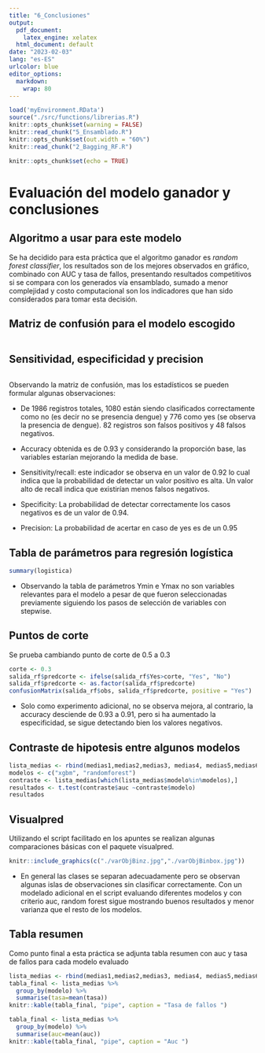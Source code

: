 ```yaml
---
title: "6_Conclusiones"
output:
  pdf_document: 
    latex_engine: xelatex
  html_document: default
date: "2023-02-03"
lang: "es-ES"
urlcolor: blue
editor_options: 
  markdown: 
    wrap: 80
---
```


```r
load('myEnvironment.RData')
source("./src/functions/librerias.R")
knitr::opts_chunk$set(warning = FALSE) 
knitr::read_chunk("5_Ensamblado.R")
knitr::opts_chunk$set(out.width = "60%") 
knitr::read_chunk("2_Bagging_RF.R")
```

```r
knitr::opts_chunk$set(echo = TRUE)
```
\normalsize

# Evaluación del modelo ganador y conclusiones

## Algoritmo a usar para este modelo
Se ha decidido para esta práctica que el algoritmo ganador es *random forest classifier*, los resultados son de los mejores observados en gráfico, combinado con AUC y tasa de fallos, presentando resultados competitivos si se compara con los generados vía ensamblado, sumado a menor complejidad y costo computacional son los indicadores que han sido considerados para tomar esta decisión.

## Matriz de confusión para el modelo escogido
\tiny
```r
```


## Sensitividad, especificidad y precision
\tiny
```r

```

\normalsize
Observando la matriz de confusión, mas los estadísticos se pueden formular algunas 
observaciones:

- De 1986 registros totales, 1080 están siendo clasificados correctamente como no (es decir no se presencia dengue) y 776 como yes (se observa la presencia de dengue). 82 registros son falsos positivos y 48 falsos negativos. 

- Accuracy obtenida es de 0.93 y considerando la proporción base, las variables estarían mejorando la medida de base.

- Sensitivity/recall: este indicador se observa en un valor de 0.92 lo cual indica que la probabilidad de detectar un valor positivo es alta. Un valor alto de recall indica que existirían menos falsos negativos.

- Specificity: La probabilidad de detectar correctamente los casos negativos 
es de un valor de 0.94.

- Precision: La probabilidad de acertar en caso de yes es de un 0.95




\normalsize
## Tabla de parámetros para regresión logística
\tiny
```r
summary(logistica)
```
\normalsize
- Observando la tabla de parámetros Ymin e Ymax no son variables relevantes para el modelo a pesar de que fueron seleccionadas previamente siguiendo los pasos de selección de variables con stepwise. 

## Puntos de corte
Se prueba cambiando punto de corte de 0.5 a 0.3
\tiny
```r
corte <- 0.3
salida_rf$predcorte <- ifelse(salida_rf$Yes>corte, "Yes", "No")
salida_rf$predcorte <- as.factor(salida_rf$predcorte)
confusionMatrix(salida_rf$obs, salida_rf$predcorte, positive = "Yes")

```
\normalsize
- Solo como experimento adicional, no se observa mejora, al contrario, la accuracy desciende de 0.93 a 0.91, pero si ha aumentado la especificidad, se sigue detectando bien los valores negativos. 


\normalsize
## Contraste de hipotesis entre algunos modelos
\tiny
```r
lista_medias <- rbind(medias1,medias2,medias3, medias4, medias5,medias6, medias11,  medias12,medias13, medias14,medias15, medias16)
modelos <- c("xgbm", "randomforest")
contraste <- lista_medias[which(lista_medias$modelo%in%modelos),]
resultados <- t.test(contraste$auc ~contraste$modelo)
resultados
```
\normalsize
## Visualpred

Utilizando el script facilitado en los apuntes se realizan algunas comparaciones básicas con 
el paquete visualpred.

\tiny
```r
knitr::include_graphics(c("./varObjBinz.jpg","./varObjBinbox.jpg"))
```

\normalsize
- En general las clases se separan adecuadamente pero se observan algunas islas de observaciones sin clasificar correctamente. Con un modelado adicional en el script evaluando diferentes modelos y con criterio auc, random forest sigue mostrando buenos resultados y menor varianza que el resto de los modelos.
\normalsize


## Tabla resumen
Como punto final a esta práctica se adjunta tabla resumen con auc y tasa de fallos para cada modelo evaluado 

\tiny
```r
lista_medias <- rbind(medias1,medias2,medias3, medias4, medias5,medias6, medias11, medias12, medias13, medias14,medias15, medias16)
tabla_final <- lista_medias %>% 
  group_by(modelo) %>%
  summarise(tasa=mean(tasa))
knitr::kable(tabla_final, "pipe", caption = "Tasa de fallos ")

```
```r
tabla_final <- lista_medias %>% 
  group_by(modelo) %>%
  summarise(auc=mean(auc))
knitr::kable(tabla_final, "pipe", caption = "Auc ")

```

